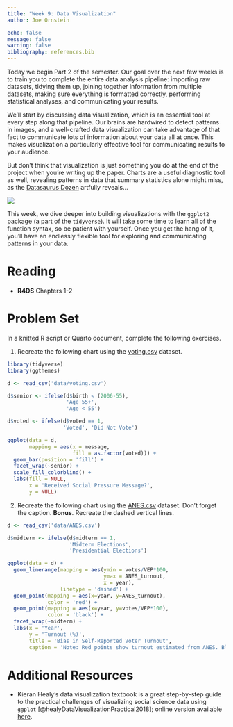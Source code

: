 ```yaml
---
title: "Week 9: Data Visualization"
author: Joe Ornstein

echo: false
message: false
warning: false
bibliography: references.bib
---
```


Today we begin Part 2 of the semester. Our goal over the next few weeks is to train you to complete the entire data analysis pipeline: importing raw datasets, tidying them up, joining together information from multiple datasets, making sure everything is formatted correctly, performing statistical analyses, and communicating your results.

We'll start by discussing data visualization, which is an essential tool at every step along that pipeline. Our brains are hardwired to detect patterns in images, and a well-crafted data visualization can take advantage of that fact to communicate lots of information about your data all at once. This makes visualization a particularly effective tool for communicating results to your audience.

But don't think that visualization is just something you do at the end of the project when you're writing up the paper. Charts are a useful diagnostic tool as well, revealing patterns in data that summary statistics alone might miss, as the [Datasaurus Dozen](https://www.autodesk.com/research/publications/same-stats-different-graphs) artfully reveals…

![](img/datasaurus-dozen.gif)

This week, we dive deeper into building visualizations with the `ggplot2` package (a part of the `tidyverse`). It will take some time to learn all of the function syntax, so be patient with yourself. Once you get the hang of it, you’ll have an endlessly flexible tool for exploring and communicating patterns in your data.

# Reading

-   **R4DS** Chapters 1-2

# Problem Set

In a knitted R script or Quarto document, complete the following exercises.

1.  Recreate the following chart using the [voting.csv](data/voting.csv) dataset.

```r
library(tidyverse)
library(ggthemes)

d <- read_csv('data/voting.csv')

d$senior <- ifelse(d$birth < (2006-55), 
                   'Age 55+',
                   'Age < 55')

d$voted <- ifelse(d$voted == 1,
                  'Voted', 'Did Not Vote')

ggplot(data = d,
       mapping = aes(x = message,
                     fill = as.factor(voted))) +
  geom_bar(position = 'fill') +
  facet_wrap(~senior) +
  scale_fill_colorblind() +
  labs(fill = NULL,
       x = 'Received Social Pressure Message?',
       y = NULL)
```

2.  Recreate the following chart using the [ANES.csv](data/ANES.csv) dataset. Don't forget the caption. **Bonus**. Recreate the dashed vertical lines.

```r
d <- read_csv('data/ANES.csv')

d$midterm <- ifelse(d$midterm == 1, 
                    'Midterm Elections',
                    'Presidential Elections')

ggplot(data = d) +
  geom_linerange(mapping = aes(ymin = votes/VEP*100,
                               ymax = ANES_turnout,
                               x = year),
                 linetype = 'dashed') +
  geom_point(mapping = aes(x=year, y=ANES_turnout),
             color = 'red') +
  geom_point(mapping = aes(x=year, y=votes/VEP*100),
             color = 'black') +
  facet_wrap(~midterm) +
  labs(x = 'Year',
       y = 'Turnout (%)',
       title = 'Bias in Self-Reported Voter Turnout',
       caption = 'Note: Red points show turnout estimated from ANES. Black points show actual turnout of Voting Eligible Population.')
```

# Additional Resources

-   Kieran Healy's data visualization textbook is a great step-by-step guide to the practical challenges of visualizing social science data using `ggplot` [@healyDataVisualizationPractical2018]; online version available [here](https://socviz.co/).
